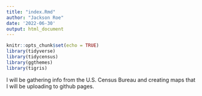 ```yaml
---
title: "index.Rmd"
author: "Jackson Roe"
date: '2022-06-30'
output: html_document
---
```


```r
knitr::opts_chunk$set(echo = TRUE)
library(tidyverse)
library(tidycensus)
library(ggthemes)
library(tigris)
```
I will be gathering info from the U.S. Census Bureau and creating maps that I will be uploading to github pages.



